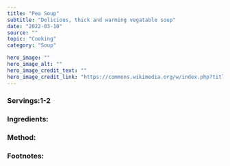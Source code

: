 ---
title: "Pea Soup"
subtitle: "Delicious, thick and warming vegatable soup" 
date: "2022-03-10"
source: ""
topic: "Cooking"
category: "Soup"

hero_image: ""
hero_image_alt: ""
hero_image_credit_text: ""
hero_image_credit_link: "https://commons.wikimedia.org/w/index.php?title=User:Spanish4foodies&action=edit&redlink=1"
---
### Servings:1-2




### Ingredients:



### Method:

### Footnotes:


